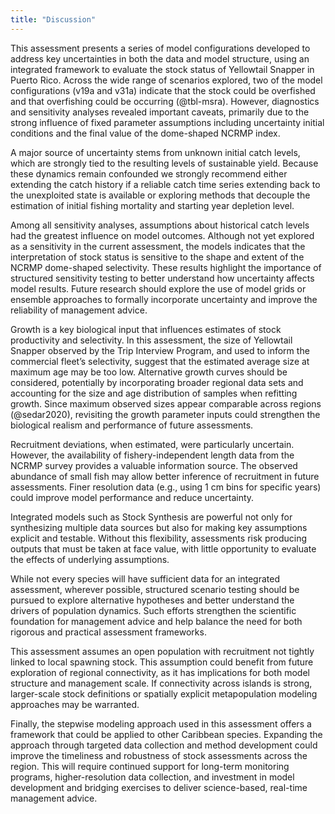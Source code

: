 ```yaml
---
title: "Discussion"
---
```


This assessment presents a series of model configurations developed to address key uncertainties in both the data and model structure, using an integrated framework to evaluate the stock status of Yellowtail Snapper in Puerto Rico. Across the wide range of scenarios explored, two of the model configurations (v19a and v31a) indicate that the stock could be overfished and that overfishing could be occurring (@tbl-msra). However, diagnostics and sensitivity analyses revealed important caveats, primarily due to the strong influence of fixed parameter assumptions including uncertainty initial conditions and the final value of the dome-shaped NCRMP index.

A major source of uncertainty stems from unknown initial catch levels, which are strongly tied to the resulting levels of sustainable yield. Because these dynamics remain confounded we strongly recommend either extending the catch history if a reliable catch time series extending back to the unexploited state is available or exploring methods that decouple the estimation of initial fishing mortality and starting year depletion level.

Among all sensitivity analyses, assumptions about historical catch levels had the greatest influence on model outcomes. Although not yet explored as a sensitivity in the current assessment, the models indicates that the interpretation of stock status is sensitive to the shape and extent of the NCRMP dome-shaped selectivity. These results highlight the importance of structured sensitivity testing to better understand how uncertainty affects model results. Future research should explore the use of model grids or ensemble approaches to formally incorporate uncertainty and improve the reliability of management advice.

Growth is a key biological input that influences estimates of stock productivity and selectivity. In this assessment, the size of Yellowtail Snapper observed by the Trip Interview Program, and used to inform the commercial fleet’s selectivity, suggest that the estimated average size at maximum age may be too low. Alternative growth curves should be considered, potentially by incorporating broader regional data sets and accounting for the size and age distribution of samples when refitting growth. Since maximum observed sizes appear comparable across regions (@sedar2020), revisiting the growth parameter inputs could strengthen the biological realism and performance of future assessments.

Recruitment deviations, when estimated, were particularly uncertain. However, the availability of fishery-independent length data from the NCRMP survey provides a valuable information source. The observed abundance of small fish may allow better inference of recruitment in future assessments. Finer resolution data (e.g., using 1 cm bins for specific years) could improve model performance and reduce uncertainty.

Integrated models such as Stock Synthesis are powerful not only for synthesizing multiple data sources but also for making key assumptions explicit and testable. Without this flexibility, assessments risk producing outputs that must be taken at face value, with little opportunity to evaluate the effects of underlying assumptions.

While not every species will have sufficient data for an integrated assessment, wherever possible, structured scenario testing should be pursued to explore alternative hypotheses and better understand the drivers of population dynamics. Such efforts strengthen the scientific foundation for management advice and help balance the need for both rigorous and practical assessment frameworks.

This assessment assumes an open population with recruitment not tightly linked to local spawning stock. This assumption could benefit from future exploration of regional connectivity, as it has implications for both model structure and management scale. If connectivity across islands is strong, larger-scale stock definitions or spatially explicit metapopulation modeling approaches may be warranted.

Finally, the stepwise modeling approach used in this assessment offers a framework that could be applied to other Caribbean species. Expanding the approach through targeted data collection and method development could improve the timeliness and robustness of stock assessments across the region. This will require continued support for long-term monitoring programs, higher-resolution data collection, and investment in model development and bridging exercises to deliver science-based, real-time management advice.